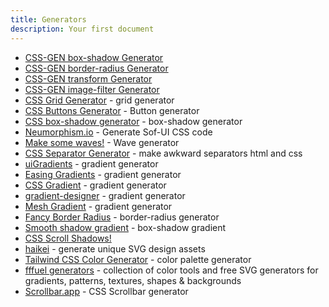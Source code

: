 ```yaml
---
title: Generators
description: Your first document
---
```


- [CSS-GEN box-shadow Generator](https://generate-css.com/box-shadow-generator/)
- [CSS-GEN border-radius Generator](https://generate-css.com/border-radius-generator/)
- [CSS-GEN transform Generator](https://generate-css.com/transform-generator/)
- [CSS-GEN image-filter Generator](https://generate-css.com/image-filter/)
- [CSS Grid Generator](https://cssgrid-generator.netlify.app/) - grid generator
- [CSS Buttons Generator](https://markodenic.com/tools/buttons-generator/) - Button generator
- [CSS box-shadow generator](https://box-shadow.dev/) - box-shadow generator
- [Neumorphism.io](https://neumorphism.io/#e0e0e0) - Generate Sof-UI CSS code
- [Make some waves!](https://getwaves.io/) - Wave generator
- [CSS Separator Generator](https://wweb.dev/resources/css-separator-generator/) - make awkward separators html and css
- [uiGradients](https://uigradients.com/#Dull) - gradient generator
- [Easing Gradients](https://larsenwork.com/easing-gradients/) - gradient generator
- [CSS Gradient](https://cssgradient.io/) - gradient generator
- [gradient-designer](https://gradient-designer.csspost.com/) - gradient generator
- [Mesh Gradient](https://meshgradient.com/) - gradient generator
- [Fancy Border Radius](https://9elements.github.io/fancy-border-radius/) - border-radius generator
- [Smooth shadow gradient](https://shadows.brumm.af/) - box-shadow gradient
- [CSS Scroll Shadows!](https://bit.ly/3JxejGt)
- [haikei](https://haikei.app/) - generate unique SVG design assets
- [Tailwind CSS Color Generator](https://uicolors.app/create) - color palette generator
- [fffuel generators](https://fffuel.co/) - collection of color tools and free SVG generators for gradients, patterns, textures, shapes & backgrounds
- [Scrollbar.app](https://scrollbar.app/) - CSS Scrollbar generator
